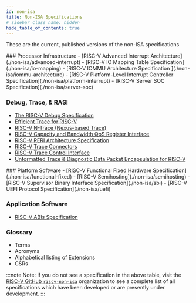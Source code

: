 ```yaml
---
id: non-isa
title: Non-ISA Specifications
# sidebar_class_name: hidden
hide_table_of_contents: true
---
```


These are the current, published versions of the non-ISA specifications

<Columns className='padding--lg margin-bottom-xl'>
	<Column>
### Processor Infrastructure
- [RISC-V Advanced Interrupt Architecture](./non-isa/advanced-interrupt)
- [RISC-V IO Mapping Table Specification](./non-isa/io-mapping)
- [RISC-V IOMMU Architecture Specification  ](./non-isa/iommu-architecture)
- [RISC-V Platform-Level Interrupt Controller Specification](./non-isa/platform-interrupt)
- [RISC-V Server SOC Specification](./non-isa/server-soc)

### Debug, Trace, & RASl
- [The RISC-V Debug Specification](./non-isa/debug)
- [Efficient Trace for RISC-V](./non-isa/efficient-trace)
- [RISC-V N-Trace (Nexus-based Trace)](./non-isa/n-trace)
- [RISC-V Capacity and Bandwidth QoS Register Interface](./non-isa/qos)
- [RISC-V RERI Architecture Specification](./non-isa/reri)
- [RISC-V Trace Connectors](./non-isa/trace-conectors)
- [RISC-V Trace Control Interface](./non-isa/trace-control-interface)
- [Unformatted Trace & Diagnostic Data Packet Encapsulation for RISC-V](./non-isa/unformatted-trace)
</Column>

<Column>
### Platform Software
- [RISC-V Functional Fixed Hardware Specification](./non-isa/functional-fixed)
- [RISC-V Semihosting](./non-isa/semihosting)
- [RISC-V Supervisor Binary Interface Specification](./non-isa/sbi)
- [RISC-V UEFI Protocol Specification](./non-isa/uefi)


### Application Software
- [RISC-V ABIs Specification](./non-isa/abi)

### Glossary
- Terms
- Acronyms
- Alphabetical listing of Extensions
- CSRs

</Column>
</Columns>


:::note
Note: If you do not see a specification in the above table, visit the [RISC-V GitHub `riscv-non-isa`](https://github.com/riscv-non-isa) organization to see a complete list of all specifications which have been developed or are presently under development.
:::